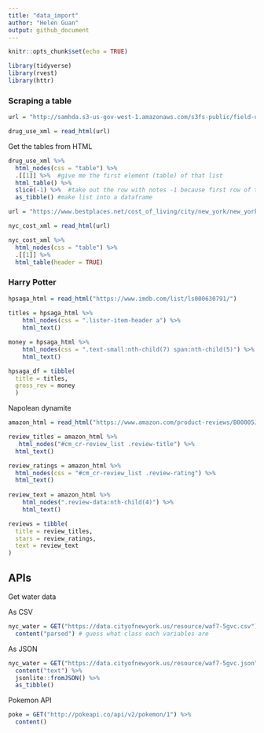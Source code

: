 ```yaml
---
title: "data_import"
author: "Helen Guan"
output: github_document
---
```


```r
knitr::opts_chunk$set(echo = TRUE)
```

```r
library(tidyverse)
library(rvest)
library(httr)
```

### Scraping a table
```r
url = "http://samhda.s3-us-gov-west-1.amazonaws.com/s3fs-public/field-uploads/2k15StateFiles/NSDUHsaeShortTermCHG2015.htm"

drug_use_xml = read_html(url)
```

Get the tables from HTML

```r
drug_use_xml %>%
  html_nodes(css = "table") %>% 
  .[[1]] %>%  #give me the first element (table) of that list
  html_table() %>% 
  slice(-1) %>%  #take out the row with notes -1 because first row of table
  as_tibble() #make list into a dataframe
```

```r
url = "https://www.bestplaces.net/cost_of_living/city/new_york/new_york"

nyc_cost_xml = read_html(url)
```

```r
nyc_cost_xml %>% 
  html_nodes(css = "table") %>%
  .[[1]] %>% 
  html_table(header = TRUE) 
```

### Harry Potter

```r
hpsaga_html = read_html("https://www.imdb.com/list/ls000630791/") 
 
titles = hpsaga_html %>% 
    html_nodes(css = ".lister-item-header a") %>% 
    html_text()

money = hpsaga_html %>% 
    html_nodes(css = ".text-small:nth-child(7) span:nth-child(5)") %>% 
    html_text() 

hpsaga_df = tibble(
  title = titles,
  gross_rev = money
  ) 
```

Napolean dynamite
```r
amazon_html = read_html("https://www.amazon.com/product-reviews/B00005JNBQ/ref=cm_cr_arp_d_viewopt_rvwer?ie=UTF8&reviewerType=avp_only_reviews&sortBy=recent&pageNumber=1")

review_titles = amazon_html %>% 
   html_nodes("#cm_cr-review_list .review-title") %>%
  html_text()

review_ratings = amazon_html %>% 
  html_nodes(css = "#cm_cr-review_list .review-rating") %>% 
  html_text()
  
review_text = amazon_html %>%
    html_nodes(".review-data:nth-child(4)") %>%
    html_text()

reviews = tibble(
  title = review_titles,
  stars = review_ratings,
  text = review_text
)

```

## APIs

Get water data

As CSV
```r
nyc_water = GET("https://data.cityofnewyork.us/resource/waf7-5gvc.csv") %>%
  content("parsed") # guess what class each variables are 
```

As JSON
```r
nyc_water = GET("https://data.cityofnewyork.us/resource/waf7-5gvc.json") %>% 
  content("text") %>% 
  jsonlite::fromJSON() %>%
  as_tibble()
```

Pokemon API
```r
poke = GET("http://pokeapi.co/api/v2/pokemon/1") %>%
  content()
```


